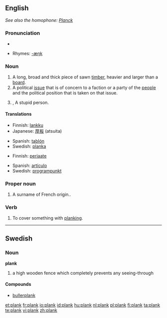 ==English==
''See also the homophone: [[Planck]]''

===Pronunciation===
*{{audio|en-us-plank.ogg|Audio (US)}}

*Rhymes: [[Rhymes:English:-æŋk|-æŋk]]

===Noun===
{{en-noun}}

# A long, broad and thick piece of sawn [[timber]], heavier and larger than a [[board]].
# A political [[issue]] that is of concern to a faction or a party of the [[people]] and the political position that is taken on that issue.
# {{British}},{{slang}} A stupid person.

====Translations====
{{trans-top|piece of wood}}
*Finnish: [[lankku]]
*Japanese: [[厚板]] (atsuita)
{{trans-mid}}
*Spanish: [[tablón]]
*Swedish: [[planka]]
{{trans-bottom}}

{{trans-top|political issue}}
*Finnish: [[periaate]]
{{trans-mid}}
*Spanish: [[artículo]]
*Swedish: [[programpunkt]]
{{trans-bottom}}

===Proper noun===
#A surname of French origin..


===Verb===
{{en-verb}}

# {{transitive}} To cover something with [[planking]].

----

==Swedish==

===Noun===
'''plank''' {{n}}
{{sv-noun-n-zero}}

# a high wooden fence which completely prevents any seeing-through

====Compounds====
*[[bullerplank]]

[[et:plank]]
[[fr:plank]]
[[io:plank]]
[[id:plank]]
[[hu:plank]]
[[nl:plank]]
[[pl:plank]]
[[fi:plank]]
[[ta:plank]]
[[te:plank]]
[[vi:plank]]
[[zh:plank]]